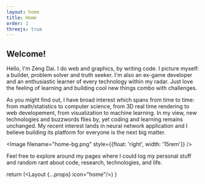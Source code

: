 ```yaml
---
layout: home
title: Home
order: 1
threejs: true
---
```



## Welcome!
Hello, I'm Zeng Dai. I do web and graphics, by writing code. I picture myself: a builder, problem solver and truth seeker. I'm also an ex-game developer and an enthusiastic learner of every technology within my radar. Just love the feeling of learning and building cool new things combo with challenges. 

As you might find out, I have broad interest which spans from time to time: from math/statistics to computer science, from 3D real time rendering to web developement, from visualization to machine learning. In my view, new technologies and buzzwords flies by, yet coding and learning remains unchanged. My recent interest lands in neural network application and I believe building its platform for everyone is the next big matter. 

<Image filename="home-bg.png" style={{float: 'right', width: '15rem'}} />

Feel free to explore around my pages where I could log my personal stuff and random rant about code, research, technologies, and life.



return (<Layout {...props} icon="home"/>)
}

